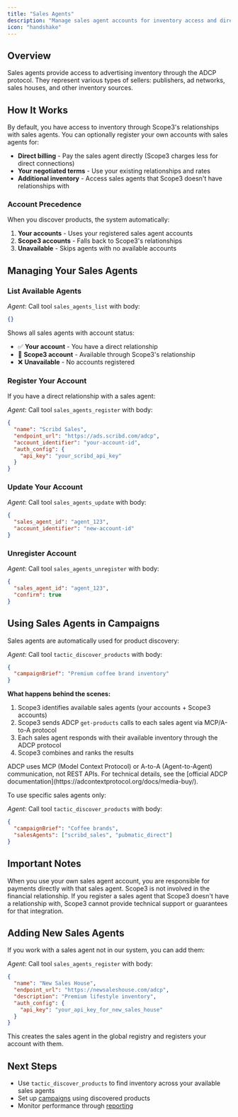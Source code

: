 ```yaml
---
title: "Sales Agents"
description: "Manage sales agent accounts for inventory access and direct billing"
icon: "handshake"
---
```


## Overview

Sales agents provide access to advertising inventory through the ADCP protocol. They represent various types of sellers: publishers, ad networks, sales houses, and other inventory sources.

## How It Works

By default, you have access to inventory through Scope3's relationships with sales agents. You can optionally register your own accounts with sales agents for:

- **Direct billing** - Pay the sales agent directly (Scope3 charges less for direct connections)
- **Your negotiated terms** - Use your existing relationships and rates
- **Additional inventory** - Access sales agents that Scope3 doesn't have relationships with

### Account Precedence

When you discover products, the system automatically:
1. **Your accounts** - Uses your registered sales agent accounts
2. **Scope3 accounts** - Falls back to Scope3's relationships 
3. **Unavailable** - Skips agents with no available accounts

## Managing Your Sales Agents

### List Available Agents

*Agent*:
Call tool `sales_agents_list` with body:
```json
{}
```

Shows all sales agents with account status:
- ✅ **Your account** - You have a direct relationship
- 🏢 **Scope3 account** - Available through Scope3's relationship
- ❌ **Unavailable** - No accounts registered

### Register Your Account

If you have a direct relationship with a sales agent:

*Agent*:
Call tool `sales_agents_register` with body:
```json
{
  "name": "Scribd Sales",
  "endpoint_url": "https://ads.scribd.com/adcp",
  "account_identifier": "your-account-id",
  "auth_config": {
    "api_key": "your_scribd_api_key"
  }
}
```

### Update Your Account

*Agent*:
Call tool `sales_agents_update` with body:
```json
{
  "sales_agent_id": "agent_123",
  "account_identifier": "new-account-id"
}
```

### Unregister Account

*Agent*:
Call tool `sales_agents_unregister` with body:
```json
{
  "sales_agent_id": "agent_123",
  "confirm": true
}
```

## Using Sales Agents in Campaigns

Sales agents are automatically used for product discovery:

*Agent*:
Call tool `tactic_discover_products` with body:
```json
{
  "campaignBrief": "Premium coffee brand inventory"
}
```

**What happens behind the scenes:**
1. Scope3 identifies available sales agents (your accounts + Scope3 accounts)
2. Scope3 sends ADCP `get-products` calls to each sales agent via MCP/A-to-A protocol
3. Each sales agent responds with their available inventory through the ADCP protocol
4. Scope3 combines and ranks the results

<Info>
ADCP uses MCP (Model Context Protocol) or A-to-A (Agent-to-Agent) communication, not REST APIs. For technical details, see the [official ADCP documentation](https://adcontextprotocol.org/docs/media-buy/).
</Info>

To use specific sales agents only:

*Agent*:
Call tool `tactic_discover_products` with body:
```json
{
  "campaignBrief": "Coffee brands",
  "salesAgents": ["scribd_sales", "pubmatic_direct"]
}
```

## Important Notes

<Warning>
When you use your own sales agent account, you are responsible for payments directly with that sales agent. Scope3 is not involved in the financial relationship.
</Warning>

<Info>
If you register a sales agent that Scope3 doesn't have a relationship with, Scope3 cannot provide technical support or guarantees for that integration.
</Info>

## Adding New Sales Agents

If you work with a sales agent not in our system, you can add them:

*Agent*:
Call tool `sales_agents_register` with body:
```json
{
  "name": "New Sales House",
  "endpoint_url": "https://newsaleshouse.com/adcp",
  "description": "Premium lifestyle inventory",
  "auth_config": {
    "api_key": "your_api_key_for_new_sales_house"
  }
}
```

This creates the sales agent in the global registry and registers your account with them.

## Next Steps

- Use `tactic_discover_products` to find inventory across your available sales agents
- Set up [campaigns](../object-guides/campaign) using discovered products
- Monitor performance through [reporting](../reporting-overview)